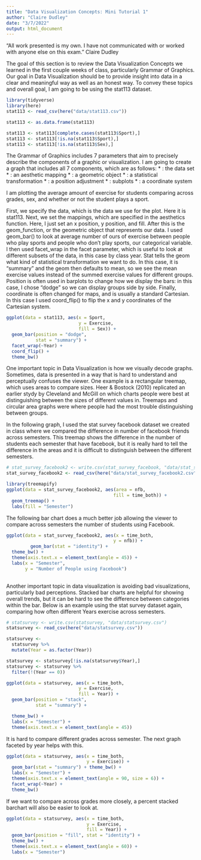 ```yaml
---
title: "Data Visualization Concepts: Mini Tutorial 1"
author: "Claire Dudley"
date: "3/7/2022"
output: html_document
---
```


“All work presented is my own. I have not communicated with or worked with anyone else on this exam.”
Claire Dudley

  The goal of this section is to review the Data Visualization Concepts we learned in the first couple weeks of class, particularly Grammar of Graphics. Our goal in Data Visualization should be to provide insight into data in a clear and meaningful way as well as an honest way. To convey these topics and overall goal, I am going to be using the stat113 dataset.
  
```r
library(tidyverse)
library(here)
stat113 <- read_csv(here("data/stat113.csv"))

stat113 <- as.data.frame(stat113)


```

```r
stat113 <- stat113[complete.cases(stat113$Sport),]
stat113 <- stat113[!is.na(stat113$Sport),]
stat113 <- stat113[!is.na(stat113$Sex),]
```
  
  The Grammar of Graphics includes 7 parameters that aim to precisely describe the components of a graphic or visualization. I am going to create a graph that includes all 7 components, which are as follows:
  * <DATA> : the data set
  * <MAPPINGS>: an aesthetic mapping
  * <GEOM_FUNCTION>: a geometric object
  * <STAT>: a statistical transformation
  * <POSITION>: a position adjustment
  * <FACET_FUNCTION>: subplots
  * <COORDINATE_FUNCTION>: a coordinate system
  
 I am plotting the average amount of exercise for students comparing across grades, sex, and whether or not the student plays a sport.
 
 First, we specify the data, which is the data we use for the plot. Here it is stat113. Next, we set the mappings, which are specified in the aesthetics function. Here, I just set an x position, y position, and fill. After this is the geom_function, or the geometric object that represents our data. I used geom_bar() to look at average number of ours of exercise between people who play sports and people who don't play sports, our categorical variable. I then used facet_wrap in the facet parameter, which is useful to look at different subsets of the data, in this case by class year. Stat tells the geom what kind of statistical transformation we want to do. In this case, it is "summary" and the geom then defaults to mean, so we see the mean exercise values instead of the summed exercise values for different groups. Position is often used in barplots to change how we display the bars: in this case, I chose "dodge" so we can display groups side by side. Finally, coordinate is often changed for maps, and is usually a standard Cartesian. In this case I used coord_flip() to flip the x and y coordinates of the Cartesian system.
```r
ggplot(data = stat113, aes(x = Sport, 
                           y = Exercise, 
                           fill = Sex)) + 
  geom_bar(position = "dodge", 
           stat = "summary") + 
  facet_wrap(~Year) +
  coord_flip() +
  theme_bw()
```


  One important topic in Data Visualization is how we visually decode graphs. Sometimes, data is presented in a way that is hard to understand and perceptually confuses the viewer. One example is a rectangular treemap, which uses areas to compare sizes. Heer & Bostock (2010) replicated an earlier stydy by Cleveland and McGill on which charts people were best at distinguishing between the sizes of different values in. Treemaps and circular area graphs were where people had the most trouble distinguishing between groups.
  
  In the following graph, I used the stat survey facebook dataset we created in class where we compared the difference in number of facebook friends across semesters. This treemap shows the difference in the number of students each semester that have facebook, but it is really hard to tell the difference in the areas and it is difficult to distinguish between the different semesters.
  
```r
# stat_survey_facebook2 <- write.csv(stat_survey_facebook, "data/stat_survey_facebook2.csv")
stat_survey_facebook2 <- read_csv(here("data/stat_survey_facebook2.csv"))
```
  
```r
library(treemapify)
ggplot(data = stat_survey_facebook2, aes(area = nfb, 
                                        fill = time_both)) +
  geom_treemap() +
  labs(fill = "Semester")
```

  The following bar chart does a much better job allowing the viewer to compare across semesters the number of students using Facebook. 

```r
ggplot(data = stat_survey_facebook2, aes(x = time_both,
                                        y = nfb)) + 
         geom_bar(stat = "identity") + 
  theme_bw() + 
  theme(axis.text.x = element_text(angle = 45)) + 
  labs(x = "Semester", 
       y = "Number of People using Facebook")
  
```

  Another important topic in data visualization is avoiding bad visualizations, particularly bad perceptions. Stacked bar charts are helpful for showing overall trends, but it can be hard to see the difference between categories within the bar. Below is an example using the stat survey dataset again, comparing how often different Years exercise across semesters.
  
```r
# statsurvey <- write.csv(statsurvey, "data/statsurvey.csv")
statsurvey <- read_csv(here("data/statsurvey.csv"))
```

```r
statsurvey <-
  statsurvey %>%
  mutate(Year = as.factor(Year))
```

```r
statsurvey <- statsurvey[!is.na(statsurvey$Year),]
statsurvey <- statsurvey %>%
  filter(!(Year == 0))
```

```r
ggplot(data = statsurvey, aes(x = time_both, 
                           y = Exercise, 
                           fill = Year)) + 
  geom_bar(position = "stack", 
           stat = "summary") + 

  theme_bw() +
  labs(x = "Semester") +
  theme(axis.text.x = element_text(angle = 45))
```
  
  It is hard to compare different grades across semester. The next graph faceted by year helps with this.
  
```r
ggplot(data = statsurvey, aes(x = time_both,
                              y = Exercise)) +
  geom_bar(stat = "summary") + theme_bw() +
  labs(x = "Semester") + 
  theme(axis.text.x = element_text(angle = 90, size = 6)) +
  facet_wrap(~Year) + 
  theme_bw()
```
  
  If we want to compare across grades more closely, a percent stacked barchart will also be easier to look at.
  
```r
ggplot(data = statsurvey, aes(x = time_both, 
                              y = Exercise,
                              fill = Year)) +
  geom_bar(position = "fill", stat = "identity") + 
  theme_bw() +
  theme(axis.text.x = element_text(angle = 60)) +
  labs(x = "Semester")
```
  
  
  
  
  